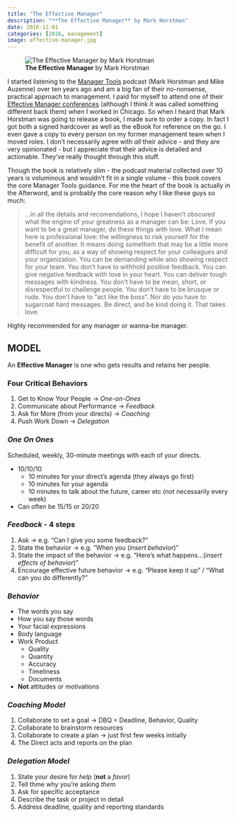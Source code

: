 ```yaml
---
title: "The Effective Manager"
description: "**The Effective Manager** by Mark Horstman"
date: 2016-12-01
categories: [2016, management]
image: effective-manager.jpg
---
```

![**The Effective Manager** by Mark Horstman](effective-manager.jpg){fig-align="left"}

I started listening to the [Manager Tools](https://www.manager-tools.com/) podcast (Mark Horstman and Mike Auzenne) over ten years ago and am a big fan of their no-nonsense, practical approach to management. I paid for myself to attend one of their [Effective Manager conferences](https://www.manager-tools.com/training/effective-manager-conference) (although I think it was called something different back them) when I worked in Chicago. So when I heard that Mark Horstman was going to release a book, I made sure to order a copy. In fact I got both a signed hardcover as well as the eBook for reference on the go. I even gave a copy to every person on my former management team when I moved roles. I don't necessarily agree with *all* their advice - and they are very opinionated - but I appreciate that their advice is detailed and actionable. They've really thought through this stuff.

Though the book is relatively slim - the podcast material collected over 10 years is voluminous and wouldn't fit in a single volume - this book covers the core Manager Tools guidance.
For me the heart of the book is actually in the Afterword, and is probably the core reason why I like these guys so much:

> ...in all the details and recomendations, I hope I haven't obscured what the engine of your greatness as a manager can be: 
> Love.
> If you want to be a great manager, do these things with love. What I mean here is professional love: the willingness to risk yourself for the benefit of another. It means doing somethinh that may be a little more difficult for you, as a way of showing respect for your colleagues and your organization.
> You can be demanding while also showing respect for your team. You don't have to withhold positive feedback. You can give negative feedback with love in your heart. You can deliver tough messages with kindness. You don't have to be mean, short, or disrespectful to challenge people. You don't have to be brusque or rude. You don't have to "act like the boss". Nor do you have to sugarcoat hard messages. Be direct, and be kind doing it. That takes love. 

Highly recommended for any manager or wanna-be manager.

## MODEL

An **Effective Manager** is one who gets results and retains her people.

### Four Critical Behaviors
1. Get to Know Your People -> *One-on-Ones* 
2. Communicate about Performance -> *Feedback*
3. Ask for More (from your directs) -> *Coaching*
4. Push Work Down -> *Delegation*

### *One On Ones* 
Scheduled, weekly, 30-minute meetings with each of your directs.

- 10/10/10
	- 10 minutes for your direct's agenda (they always go first)
	- 10 minutes for your agenda
	- 10 minutes to talk about the future, career etc (not necessarily every week)
- Can often be 15/15 or 20/20
 
### *Feedback* - 4 steps
1. Ask -> e.g. "Can I give you some feedback?"
2. State the behavior -> e.g. "When you (*insert behavior*)"
3. State the impact of the behavior -> e.g. "Here's what happens...(*insert effects of behavior*)"
4. Encourage effective future behavior -> e.g. "Please keep it up" / "What can you do differently?"

### *Behavior* 
- The words you say
- How you say those words
- Your facial expressions
- Body language
- Work Product
	- Quality
	- Quantity
	- Accuracy
	- Timeliness
	- Documents
- **Not** attitudes or motivations

### *Coaching Model*

1. Collaborate to set a goal -> DBQ = Deadline, Behavior, Quality
2. Collaborate to brainstorm resources
3. Collaborate to create a plan -> just first few weeks initially 
4. The Direct acts and reports on the plan

### *Delegation Model*
1. State your desire for *help* (**not** a *favor*)
2. Tell thme why you're asking *them*
3. Ask for specific acceptance
4. Describe the task or project in detail
5. Address deadline, quality and reporting standards